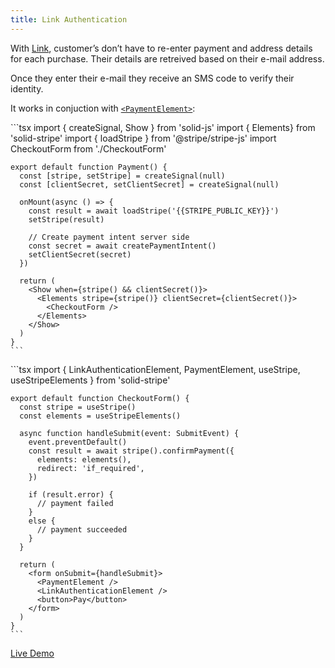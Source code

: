 ```yaml
---
title: Link Authentication
---
```



With [Link](https://www.sveltestripe.com/#link-authentication:~:text=With-,Link,-%2C%20customer%E2%80%99s%20don%E2%80%99t%20have), customer’s don’t have to re-enter payment and address details for each purchase. Their details are retreived based on their e-mail address.

Once they enter their e-mail they receive an SMS code to verify their identity.

It works in conjuction with [`<PaymentElement>`](/guides/payment-element):

<Tabs>
  <TabItem label="Payment.tsx">
    ```tsx
    import { createSignal, Show } from 'solid-js'
    import { Elements} from 'solid-stripe'
    import { loadStripe } from '@stripe/stripe-js'
    import CheckoutForm from './CheckoutForm'

    export default function Payment() {
      const [stripe, setStripe] = createSignal(null)
      const [clientSecret, setClientSecret] = createSignal(null)

      onMount(async () => {
        const result = await loadStripe('{{STRIPE_PUBLIC_KEY}}')
        setStripe(result)

        // Create payment intent server side
        const secret = await createPaymentIntent()
        setClientSecret(secret)
      })

      return (
        <Show when={stripe() && clientSecret()}>
          <Elements stripe={stripe()} clientSecret={clientSecret()}>
            <CheckoutForm />
          </Elements>
        </Show>
      )
    }
    ```
  </TabItem>
  <TabItem label="CheckoutForm.tsx">
    ```tsx
    import { LinkAuthenticationElement, PaymentElement, useStripe, useStripeElements } from 'solid-stripe'

    export default function CheckoutForm() {
      const stripe = useStripe()
      const elements = useStripeElements()

      async function handleSubmit(event: SubmitEvent) {
        event.preventDefault()
        const result = await stripe().confirmPayment({
          elements: elements(),
          redirect: 'if_required',
        })

        if (result.error) {
          // payment failed
        }
        else {
          // payment succeeded
        }
      }

      return (
        <form onSubmit={handleSubmit}>
          <PaymentElement />
          <LinkAuthenticationElement />
          <button>Pay</button>
        </form>
      )
    }
    ```
  </TabItem>
</Tabs>

[Live Demo](https://solid-stripe.vercel.app/link-authentication)
